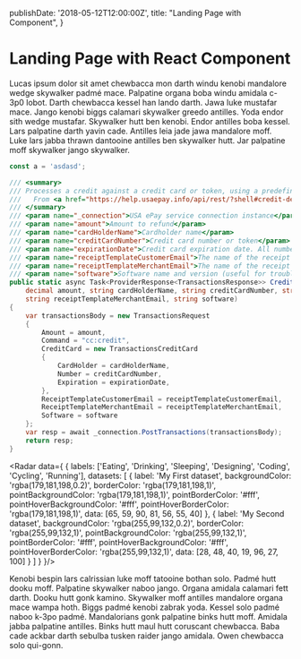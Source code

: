   publishDate: '2018-05-12T12:00:00Z',
  title: "Landing Page with Component",
}


<Container>

# Landing Page with React Component

Lucas ipsum dolor sit amet chewbacca mon darth windu kenobi mandalore wedge skywalker padmé mace. Palpatine organa boba windu amidala c-3p0 lobot. Darth chewbacca kessel han lando darth. Jawa luke mustafar mace. Jango kenobi biggs calamari skywalker greedo antilles. Yoda endor sith wedge mustafar. Skywalker hutt ben kenobi. Endor antilles boba kessel. Lars palpatine darth yavin cade. Antilles leia jade jawa mandalore moff. Luke lars jabba thrawn dantooine antilles ben skywalker hutt. Jar palpatine moff skywalker jango skywalker.

<Component/>

```js
const a = 'asdasd';
```


```csharp
/// <summary>
/// Processes a credit against a credit card or token, using a predefined amount.
///   From <a href="https://help.usaepay.info/api/rest/?shell#credit-debit-open-refund">this</a> USA-ePay API link.
/// </summary>
/// <param name="_connection">USA ePay service connection instance</param>
/// <param name="amount">Amount to refund</param>
/// <param name="cardHolderName">Cardholder name</param>
/// <param name="creditCardNumber">Credit card number or token</param>
/// <param name="expirationDate">Credit card expiration date. All numbers, and needs to be formatted as MMYY.</param>
/// <param name="receiptTemplateCustomerEmail">The name of the receipt template that should be used when sending a customer receipt.</param>
/// <param name="receiptTemplateMerchantEmail">The name of the receipt template that should be used when sending a merchant receipt.</param>
/// <param name="software">Software name and version (useful for troubleshooting)</param>
public static async Task<ProviderResponse<TransactionsResponse>> CreditCardCredit(IUSAePayConnection _connection,
    decimal amount, string cardHolderName, string creditCardNumber, string expirationDate, string receiptTemplateCustomerEmail,
    string receiptTemplateMerchantEmail, string software)
{
    var transactionsBody = new TransactionsRequest
    {
        Amount = amount,
        Command = "cc:credit",
        CreditCard = new TransactionsCreditCard
        {
            CardHolder = cardHolderName,
            Number = creditCardNumber,
            Expiration = expirationDate,
        },
        ReceiptTemplateCustomerEmail = receiptTemplateCustomerEmail,
        ReceiptTemplateMerchantEmail = receiptTemplateMerchantEmail,
        Software = software
    };
    var resp = await _connection.PostTransactions(transactionsBody);
    return resp;
}
```

<Radar data={
{
  labels: ['Eating', 'Drinking', 'Sleeping', 'Designing', 'Coding', 'Cycling', 'Running'],
  datasets: [
    {
      label: 'My First dataset',
      backgroundColor: 'rgba(179,181,198,0.2)',
      borderColor: 'rgba(179,181,198,1)',
      pointBackgroundColor: 'rgba(179,181,198,1)',
      pointBorderColor: '#fff',
      pointHoverBackgroundColor: '#fff',
      pointHoverBorderColor: 'rgba(179,181,198,1)',
      data: [65, 59, 90, 81, 56, 55, 40]
    },
    {
      label: 'My Second dataset',
      backgroundColor: 'rgba(255,99,132,0.2)',
      borderColor: 'rgba(255,99,132,1)',
      pointBackgroundColor: 'rgba(255,99,132,1)',
      pointBorderColor: '#fff',
      pointHoverBackgroundColor: '#fff',
      pointHoverBorderColor: 'rgba(255,99,132,1)',
      data: [28, 48, 40, 19, 96, 27, 100]
    }
  ]
}
}/>


Kenobi bespin lars calrissian luke moff tatooine bothan solo. Padmé hutt dooku moff. Palpatine skywalker naboo jango. Organa amidala calamari fett darth. Dooku hutt gonk kamino. Skywalker moff antilles mandalore organa mace wampa hoth. Biggs padmé kenobi zabrak yoda. Kessel solo padmé naboo k-3po padmé. Mandalorians gonk palpatine binks hutt moff. Amidala jabba palpatine antilles. Binks hutt maul hutt coruscant chewbacca. Baba cade ackbar darth sebulba tusken raider jango amidala. Owen chewbacca solo qui-gonn.
</Container>
